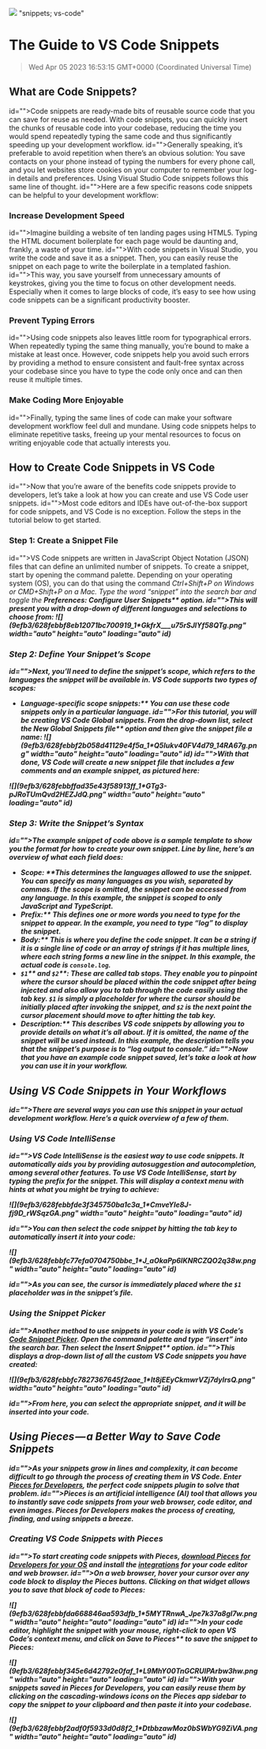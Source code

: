 ![](https://uploads-ssl.webflow.com/6143afec68f555387049efb3/62f2b12ad6406574f8e71f83_vscode-head.jpg)
"snippets; vs-code"
# The Guide to VS Code Snippets
> Wed Apr 05 2023 16:53:15 GMT+0000 (Coordinated Universal Time)

## What are Code Snippets?
id="">Code snippets are ready-made bits of reusable source code that you can save for reuse as needed. With code snippets, you can quickly insert the chunks of reusable code into your codebase, reducing the time you would spend repeatedly typing the same code and thus significantly speeding up your development workflow.
id="">Generally speaking, it’s preferable to avoid repetition when there’s an obvious solution: You save contacts on your phone instead of typing the numbers for every phone call, and you let websites store cookies on your computer to remember your log-in details and preferences. Using Visual Studio Code snippets follows this same line of thought.
id="">Here are a few specific reasons code snippets can be helpful to your development workflow:

### Increase Development Speed
id="">Imagine building a website of ten landing pages using HTML5. Typing the HTML document boilerplate for each page would be daunting and, frankly, a waste of your time.
id="">With code snippets in Visual Studio, you write the code and save it as a snippet. Then, you can easily reuse the snippet on each page to write the boilerplate in a templated fashion.
id="">This way, you save yourself from unnecessary amounts of keystrokes, giving you the time to focus on other development needs. Especially when it comes to large blocks of code, it’s easy to see how using code snippets can be a significant productivity booster.

### Prevent Typing Errors
id="">Using code snippets also leaves little room for typographical errors. When repeatedly typing the same thing manually, you’re bound to make a mistake at least once. However, code snippets help you avoid such errors by providing a method to ensure consistent and fault-free syntax across your codebase since you have to type the code only once and can then reuse it multiple times.

### Make Coding More Enjoyable
id="">Finally, typing the same lines of code can make your software development workflow feel dull and mundane. Using code snippets helps to eliminate repetitive tasks, freeing up your mental resources to focus on writing enjoyable code that actually interests you.

## How to Create Code Snippets in VS Code
id="">Now that you’re aware of the benefits code snippets provide to developers, let’s take a look at how you can create and use VS Code user snippets.
id="">Most code editors and IDEs have out-of-the-box support for code snippets, and VS Code is no exception. Follow the steps in the tutorial below to get started.

### Step 1: Create a Snippet File
id="">VS Code snippets are written in JavaScript Object Notation (JSON) files that can define an unlimited number of snippets. To create a snippet, start by opening the command palette. Depending on your operating system (OS), you can do that using the command <em id="">Ctrl+Shift+P on Windows or <em id="">CMD+Shift+P on a Mac. Type the word “snippet” into the search bar and toggle the <strong id="">Preferences: Configure User Snippets** option.
id="">This will present you with a drop-down of different languages and selections to choose from:
![](9efb3/628febbf8eb12071bc700919_1*GkfrX___u75rSJlYf58QTg.png" width="auto" height="auto" loading="auto" id)

### Step 2: Define Your Snippet’s Scope
id="">Next, you’ll need to define the snippet’s scope, which refers to the languages the snippet will be available in. VS Code supports two types of scopes:
- <strong id="">Language-specific scope snippets:** You can use these code snippets only in a particular language.
id="">For this tutorial, you will be creating VS Code Global snippets. From the drop-down list, select the <strong id="">New Global Snippets file** option and then give the snippet file a name:
![](9efb3/628febbf2b058d41129e4f5a_1*Q5Iukv40FV4d79_14RA67g.png" width="auto" height="auto" loading="auto" id)
id="">With that done, VS Code will create a new snippet file that includes a few comments and an example snippet, as pictured here:

![](9efb3/628febbffad35e43f58913ff_1*GTg3-pJRoTUmQvd2HEZJdQ.png" width="auto" height="auto" loading="auto" id)

### Step 3: Write the Snippet’s Syntax
id="">The example snippet of code above is a sample template to show you the format for how to create your own snippet. Line by line, here’s an overview of what each field does:
- <strong id="">Scope: **This determines the languages allowed to use the snippet. You can specify as many languages as you wish, separated by commas. If the scope is omitted, the snippet can be accessed from any language. In this example, the snippet is scoped to only JavaScript and TypeScript.
- <strong id="">Prefix:** This defines one or more words you need to type for the snippet to appear. In the example, you need to type “log” to display the snippet.
- <strong id="">Body:** This is where you define the code snippet. It can be a string if it is a single line of code or an array of strings if it has multiple lines, where each string forms a new line in the snippet. In this example, the actual code is `console.log`.
- <strong id="">`$1`** and <strong id="">`$2`**: These are called <em id="">tab stops. They enable you to pinpoint where the cursor should be placed within the code snippet after being injected and also allow you to tab through the code easily using the tab key. `$1` is simply a placeholder for where the cursor should be initially placed after invoking the snippet, and `$2` is the next point the cursor placement should move to after hitting the tab key.
- <strong id="">Description:** This describes VS code snippets by allowing you to provide details on what it’s all about. If it is omitted, the name of the snippet will be used instead. In this example, the description tells you that the snippet’s purpose is to “log output to console.”
id="">Now that you have an example code snippet saved, let’s take a look at how you can use it in your workflow.

## Using VS Code Snippets in Your Workflows
id="">There are several ways you can use this snippet in your actual development workflow. Here’s a quick overview of a few of them.

### Using VS Code IntelliSense
id="">VS Code IntelliSense is the easiest way to use code snippets. It automatically aids you by providing autosuggestion and autocompletion, among several other features. To use VS Code IntelliSense, start by typing the prefix for the snippet. This will display a context menu with hints at what you might be trying to achieve:

![](9efb3/628febbfde3f345750ba1c3a_1*CmveYIe8J-fj9D_rWSqzGA.png" width="auto" height="auto" loading="auto" id)

id="">You can then select the code snippet by hitting the tab key to automatically insert it into your code:

![](9efb3/628febbfc77efa0704750bbe_1*J_aOkaPp6lKNRCZQO2q38w.png" width="auto" height="auto" loading="auto" id)

id="">As you can see, the cursor is immediately placed where the `$1` placeholder was in the snippet’s file.

### Using the Snippet Picker
id="">Another method to use snippets in your code is with VS Code’s <a href="https://docs.microsoft.com/en-us/visualstudio/ide/reference/code-snippet-picker?view=vs-2022" target="_blank" id="">Code Snippet Picker</a>. Open the command palette and type “insert” into the search bar. Then select the <strong id="">Insert Snippet** option.
id="">This displays a drop-down list of all the custom VS Code snippets you have created:

![](9efb3/628febbfc7827367645f2aae_1*It8jEEyCkmwrVZj7dyIrsQ.png" width="auto" height="auto" loading="auto" id)

id="">From here, you can select the appropriate snippet, and it will be inserted into your code.

## Using Pieces — a Better Way to Save Code Snippets
id="">As your snippets grow in lines and complexity, it can become difficult to go through the process of creating them in VS Code. Enter <a href="https://code.pieces.app/install" target="_blank" id="">Pieces for Developers</a>, the perfect code snippets plugin to solve that problem.
id="">Pieces is an artificial intelligence (AI) tool that allows you to instantly save code snippets from your web browser, code editor, and even images. Pieces for Developers makes the process of creating, finding, and using snippets a breeze.

### Creating VS Code Snippets with Pieces
id="">To start creating code snippets with Pieces, <a href="https://code.pieces.app/install" target="_blank" id="">download Pieces for Developers for your OS</a> and install the <a href="https://code.pieces.app/plugins" target="_blank" id="">integrations</a> for your code editor and web browser.
id="">On a web browser, hover your cursor over any code block to display the Pieces buttons. Clicking on that widget allows you to save that block of code to Pieces:

![](9efb3/628febbfda668846aa593dfb_1*5MYTRnwA_Jpe7k37a8gI7w.png" width="auto" height="auto" loading="auto" id)
id="">In your code editor, highlight the snippet with your mouse, right-click to open VS Code’s context menu, and click on <strong id="">Save to Pieces** to save the snippet to Pieces:

![](9efb3/628febbf345e6d42792e0faf_1*L9MhY00TnGCRUIPArbw3hw.png" width="auto" height="auto" loading="auto" id)
id="">With your snippets saved in Pieces for Developers, you can easily reuse them by clicking on the cascading-windows icons on the Pieces app sidebar to copy the snippet to your clipboard and then paste it into your codebase.


![](9efb3/628febbf2adf0f5933d0d8f2_1*DtbbzawMoz0bSWbYG9ZiVA.png" width="auto" height="auto" loading="auto" id)
